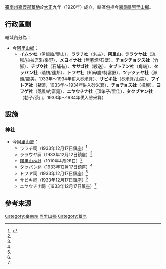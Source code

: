 {{noteTA
|1=zh-hans:庄; zh-hant:庄;
}}
[[臺南州|臺南州]][[嘉義郡|嘉義郡]][[蕃地|蕃地]]於[[大正|大正]]九年（1920年）成立，轄區包括今[[嘉義縣|嘉義縣]][[阿里山鄉|阿里山鄉]]。

==行政區劃==
轄域內分為：
*今[[阿里山鄉|阿里山鄉]]：
**'''イムツ社'''（伊姆諸/豐山）、'''ララチ社'''（來吉）、'''阿里山'''、'''ララウヤ社'''（流朥/拉拉吾雅/樂野）、'''メヨイナ社'''（無荖煙/石壁）、'''チョクチョクス社'''（竹腳）、'''チブウ社'''（石埔有）、'''ササゴ社'''（殺送）、'''タブトアン社'''（角端）、'''タッバン社'''（踏枋/達邦）、'''トフヤ社'''（知母朥/特富野）、'''ツァツァヤ社'''（瀨頭/龍美，1933年～1934年併入砂米箕）、'''サビキ社'''（砂米箕/山美）、'''フイトア社'''（鰲頭，1933年～1934年併入砂米箕）、'''チョチョス社'''（樟腳）、'''ヨフゲ社'''（落鳳/約富霓）、'''ニヤウチナ社'''（頂笨子/里佳）、'''タクブヤン社'''（勃子/茶山，1933年～1934年併入砂米箕）

==設施==
===神社===
*今[[阿里山鄉|阿里山鄉]]：
**ララチ祠（1933年12月17日鎮座）<ref name ="遠渡來台的日本諸神">{{cite book |author=金子展也 |translator=陳嫻若 |title=《遠渡來台的日本諸神》 |year=2020 |publisher=野人文化 |location=[[新北市|新北市]] |isbn=9789863844372 |language=zh-tw}}</ref>{{Rp|311}}
**ララウヤ祠（1933年12月12日鎮座）<ref name ="遠渡來台的日本諸神"/>{{Rp|309}}
**[[阿里山神社|阿里山神社]]（1919年4月25日）<ref name ="遠渡來台的日本諸神"/>{{Rp|163}}
**タッバン祠（1933年12月17日鎮座）<ref name ="遠渡來台的日本諸神"/>{{Rp|310}}
**トフヤ祠（1933年12月17日鎮座）<ref name ="遠渡來台的日本諸神"/>{{Rp|310}}
**サビキ祠（1933年12月17日鎮座）<ref name ="遠渡來台的日本諸神"/>{{Rp|309}}
**ニヤウチナ祠（1933年12月17日鎮座）<ref name ="遠渡來台的日本諸神"/>{{Rp|311}}

== 參考來源 ==
{{reflist}}

{{嘉義郡}}
{{臺南州}}
[[Category:臺南州|Category:臺南州]]
[[Category:阿里山鄉|]]
[[Category:蕃地|Category:蕃地]]